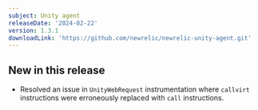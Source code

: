 ```yaml
---
subject: Unity agent
releaseDate: '2024-02-22'
version: 1.3.1
downloadLink: 'https://github.com/newrelic/newrelic-unity-agent.git'
---
```


## New in this release

* Resolved an issue in `UnityWebRequest` instrumentation where `callvirt` instructions were erroneously replaced with `call` instructions.

